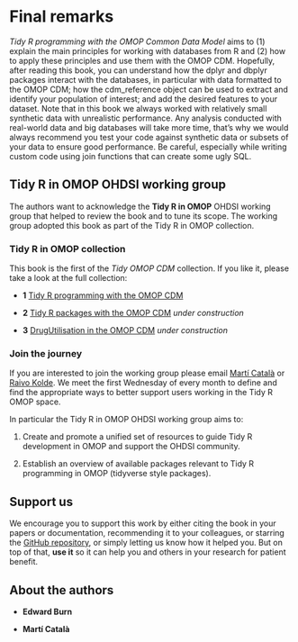 # Final remarks {.unnumbered}

*Tidy R programming with the OMOP Common Data Model* aims to (1) explain the main principles for working with databases from R and (2) how to apply these principles and use them with the OMOP CDM. Hopefully, after reading this book, you can understand how the dplyr and dbplyr packages interact with the databases, in particular with data formatted to the OMOP CDM; how the cdm_reference object can be used to extract and identify your population of interest; and add the desired features to your dataset. Note that in this book we always worked with relatively small synthetic data with unrealistic performance. Any analysis conducted with real-world data and big databases will take more time, that's why we would always recommend you test your code against synthetic data or subsets of your data to ensure good performance. Be careful, especially while writing custom code using join functions that can create some ugly SQL.

## Tidy R in OMOP OHDSI working group

The authors want to acknowledge the **Tidy R in OMOP** OHDSI working group that helped to review the book and to tune its scope. The working group adopted this book as part of the Tidy R in OMOP collection.

### Tidy R in OMOP collection

This book is the first of the *Tidy OMOP CDM* collection. If you like it, please take a look at the full collection:

-   **1** [Tidy R programming with the OMOP CDM](https://oxford-pharmacoepi.github.io/Tidy-R-programming-with-OMOP)

-   **2** [Tidy R packages with the OMOP CDM](https://oxford-pharmacoepi.github.io/Tidy-R-packages-with-OMOP) *under construction*

-   **3** [DrugUtilisation in the OMOP CDM](https://oxford-pharmacoepi.github.io/DrugUtilisation-in-OMOP-CDM/) *under construction*

### Join the journey

If you are interested to join the working group please email [Martí Català](mailto:catalasabate@ohdsi.org) or [Raivo Kolde](mailto:kolde@ohdsi.org). We meet the first Wednesday of every month to define and find the appropriate ways to better support users working in the Tidy R OMOP space.

In particular the Tidy R in OMOP OHDSI working group aims to:

(1) Create and promote a unified set of resources to guide Tidy R development in OMOP and support the OHDSI community.

(2) Establish an overview of available packages relevant to Tidy R programming in OMOP (tidyverse style packages).

## Support us

We encourage you to support this work by either citing the book in your papers or documentation, recommending it to your colleagues, or starring the [GitHub repository](https://github.com/oxford-pharmacoepi/Tidy-R-programming-with-OMOP), or simply letting us know how it helped you. But on top of that, **use it** so it can help you and others in your research for patient benefit.

## About the authors

-   **Edward Burn** <a href="https://www.ndorms.ox.ac.uk/team/edward-burn" class="bi bi-person profile_icon"></a> <a href="github.com/edward-burn" class="bi bi-github profile_icon"></a> <a href="mailto:edward.burn@ndorms.ox.ac.uk" class="bi bi-envelope profile_icon"></a> <a href="https://www.linkedin.com/in/edward-burn-9b1784292/" class="bi bi-linkedin profile_icon"></a>

-   **Martí Català** <a href="https://www.ndorms.ox.ac.uk/team/marti-catala-sabate" class="bi bi-person profile_icon"></a> <a href="github.com/catalamarti" class="bi bi-github profile_icon"></a> <a href="mailto:marti.catalasabate@ndorms.ox.ac.uk" class="bi bi-envelope profile_icon"></a> <a href="https://www.linkedin.com/in/martí-català-sabaté/" class="bi bi-linkedin profile_icon"></a>
